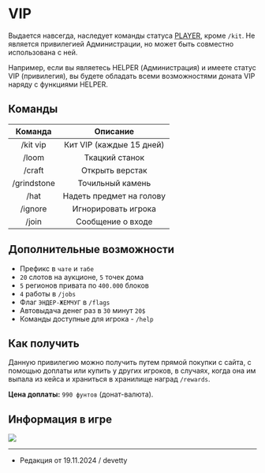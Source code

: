 # VIP

Выдается навсегда, наследует команды статуса [PLAYER](https://www.etty.su/docs/wiki/donate/player), кроме ```/kit```. Не является привилегией Администрации, но может быть совместно использована с ней.

Например, если вы являетесь HELPER (Администрация) и имеете статус VIP (привилегия), вы будете обладать всеми возможностями доната VIP наряду с функциями HELPER.

## Команды

| Команда | Описание |
| :---------: | :---------: |
| /kit vip | Кит VIP (каждые 15 дней) |
| /loom | Ткацкий станок |
| /craft | Открыть верстак |
| /grindstone | Точильный камень |
| /hat | Надеть предмет на голову |
| /ignore | Игнорировать игрока |
| /join | Сообщение о входе |

## Дополнительные возможности

- Префикс в ```чате``` и ```табе```
- ```20``` слотов на аукционе, ```5``` точек дома
- ```5``` регионов привата по ```400.000``` блоков
- ```4``` работы в ```/jobs```
- Флаг ```ЭНДЕР-ЖЕМЧУГ``` в ```/flags```
- Автовыдача денег раз в ```30``` минут ```20$```
- Команды доступные для игрока - ```/help```

## Как получить

Данную привилегию можно получить путем прямой покупки с сайта, с помощью доплаты или купить у других игроков, в случаях, когда она им выпала из кейса и храниться в хранилище наград ```/rewards```.

**Цена доплаты:** ```990 фунтов``` (донат-валюта).

## Информация в игре

<img src="https://api.etty.su/wiki/donate/vip.png"/>

--------

- Редакция от 19.11.2024 / devetty
